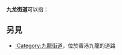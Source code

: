 '''九龙街道'''可以指：
{{PRC admin/disambig|21/02/81/010/000|21/14/04/008/000|22/24/26/002/000|37/02/81/112/000|37/07/04/006/000|41/04/22/200/000|50/01/07/100|51/16/21/100/000|52/02/03/100/000|52/03/30/002/000|53/03/24/105/000|53/04/23/002/000}}

==另見==
*[[:Category:九龍街道|:Category:九龍街道]]，位於香港九龍的道路
{{disambig|cat=四字乡级行政区划消歧义}}